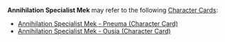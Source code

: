{{Disambiguation}}
'''Annihilation Specialist Mek''' may refer to the following [[Character Cards]]:
* [[Annihilation Specialist Mek - Pneuma (Character Card)]]
* [[Annihilation Specialist Mek - Ousia (Character Card)]]